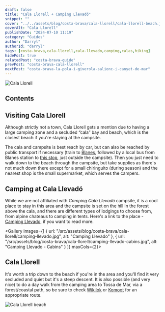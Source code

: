 ```yaml
---
draft: false
title: "Cala Llorell + Camping Llevadó"
snippet: ""
cover: "../../assets/blog/costa-brava/cala-llorell/cala-llorell-beach.jpg"
coverAlt: "Cala Llorell"
publishDate: "2024-07-10 11:19"
category: "Guides"
author: "Darryl"
authorId: "darryl"
tags: [costa-brava,cala-llorell,cala-llevado,camping,calas,hiking]
hidePost: true
relatedPost: "costa-brava-guide"
prevPost: "costa-brava-cala-llorell"
nextPost: "costa-brava-la-pola-i-giverola-salionc-i-canyet-de-mar"
---
```



![Cala Llorell](../../assets/blog/costa-brava/cala-llorell/cala-llorell.jpg)

## Contents

## Visiting Cala Llorell

Although strictly not a town, Cala Llorell gets a mention due to having a large camping zone and a secluded “cala” bay and beach, which is the closest beach if you're staying at the campsite.

The cala and campsite is best reach by car, but can also be reached by public transport if necessary (train to [Blanes](costa-brava-blanes), followed by a local bus from Blanes station to [this stop]((https://maps.app.goo.gl/UXaU7bS2ow32wTnX6)), just outside the campsite). Then you just need to walk down to the beach through the campsite, but take supplies as there's not much down there except for a small chiringuito (during season) and the nearest shop is the small supermarket, which serves the campers.

## Camping at Cala Llevadó

While we are not affiliated with _Camping Cala Llevadó_ campsite, it is a cool place to stay in this area and the campsite is set on the hill in the forest above the cala, and there are different types of lodgings to choose from, from alpine chateaus to camping in tents. Here's a link to the place - [Camping Llevado](https://calallevado.com/), if you want to read more.

<Gallery images={[
  { url: "/src/assets/blog/costa-brava/cala-llorell/camping-llevado.jpg", alt: "Camping Llevado" },
  { url: "/src/assets/blog/costa-brava/cala-llorell/camping-llevado-cabins.jpg", alt: "Camping Llevado - Cabins" }
]} maxCols={2}></Gallery>


## Cala Llorell
It's worth a trip down to the beach if you're in the area and you'll find it very secluded and quiet but it's a steep descent. It is also possible (and very nice) to do a day walk from the camping area to Tossa de Mar, via a forest/coastal path, so be sure to check [Wikilok](https://www.wikiloc.com/) or [Komoot](https://www.komoot.com/) for an appropriate route.

![Cala Llorell beach](../../assets/blog/costa-brava/cala-llorell/cala-llorell-beach.jpg)